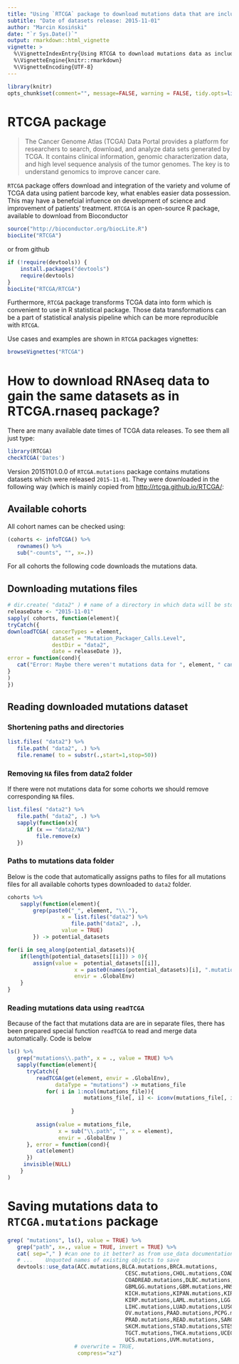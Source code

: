 ```yaml
---
title: "Using `RTCGA` package to download mutations data that are included in `RTCGA.mutations` package"
subtitle: "Date of datasets release: 2015-11-01"
author: "Marcin Kosiński"
date: "`r Sys.Date()`"
output: rmarkdown::html_vignette
vignette: >
  %\VignetteIndexEntry{Using RTCGA to download mutations data as included in RTCGA.mutations}
  %\VignetteEngine{knitr::rmarkdown}
  %\VignetteEncoding{UTF-8}
---
```


```r
library(knitr)
opts_chunk$set(comment="", message=FALSE, warning = FALSE, tidy.opts=list(keep.blank.line=TRUE, width.cutoff=150), options(width=150), eval = FALSE)
```

# RTCGA package

> The Cancer Genome Atlas (TCGA) Data Portal provides a platform for researchers to search, download, and analyze data sets generated by TCGA. It contains clinical information, genomic characterization data, and high level sequence analysis of the tumor genomes. The key is to understand genomics to improve cancer care.

`RTCGA` package offers download and integration of the variety and volume of TCGA data using patient barcode key, what enables easier data possession. This may have a benefcial infuence on  development of science and improvement of patients' treatment. `RTCGA` is an open-source R package, available to download from Bioconductor 

```r
source("http://bioconductor.org/biocLite.R")
biocLite("RTCGA")
```

or from github
```r
if (!require(devtools)) {
    install.packages("devtools")
    require(devtools)
}
biocLite("RTCGA/RTCGA")
```

Furthermore, `RTCGA` package transforms TCGA data into form which is convenient to use in R statistical package. Those data transformations can be a part of statistical analysis pipeline which can be more reproducible with `RTCGA`.

Use cases and examples are shown in `RTCGA` packages vignettes:
```r
browseVignettes("RTCGA")
```

# How to download RNAseq data to gain the same datasets as in RTCGA.rnaseq package?

There are many available date times of TCGA data releases. To see them all just type:
```r
library(RTCGA)
checkTCGA('Dates')
```

Version 20151101.0.0 of `RTCGA.mutations` package contains mutations datasets which were released `2015-11-01`. They were downloaded in the following way (which is mainly copied from [http://rtcga.github.io/RTCGA/](http://rtcga.github.io/RTCGA/):

## Available cohorts

All cohort names can be checked using:
```r
(cohorts <- infoTCGA() %>% 
   rownames() %>% 
   sub("-counts", "", x=.))
```

For all cohorts the following code downloads the mutations data.

## Downloading mutations files
```r
# dir.create( "data2" ) # name of a directory in which data will be stored
releaseDate <- "2015-11-01"
sapply( cohorts, function(element){
tryCatch({
downloadTCGA( cancerTypes = element, 
              dataSet = "Mutation_Packager_Calls.Level",
              destDir = "data2", 
              date = releaseDate )},
error = function(cond){
   cat("Error: Maybe there weren't mutations data for ", element, " cancer.\n")
}
)
})
```

## Reading downloaded mutations dataset

### Shortening paths and directories 

```r
list.files( "data2") %>% 
   file.path( "data2", .) %>%
   file.rename( to = substr(.,start=1,stop=50))
```


### Removing `NA` files from data2 folder

If there were not mutations data for some cohorts we should remove corresponding `NA` files.

```r
list.files( "data2") %>%
   file.path( "data2", .) %>%
   sapply(function(x){
      if (x == "data2/NA")
         file.remove(x)      
   })
```

### Paths to mutations data folder

Below is the code that automatically assigns paths to files for all mutations files for all available cohorts types downloaded to `data2` folder.

```r
cohorts %>%
	sapply(function(element){
		grep(paste0("_", element, "\\."),
				 x = list.files("data2") %>%
				 	file.path("data2", .),
				 value = TRUE)
		}) -> potential_datasets

for(i in seq_along(potential_datasets)){
	if(length(potential_datasets[[i]]) > 0){
		assign(value =  potential_datasets[[i]],
					 x = paste0(names(potential_datasets)[i], ".mutations.path"),
					 envir = .GlobalEnv)
	}
}

```

### Reading mutations data using `readTCGA`

Because of the fact that mutations data are are in separate files, there has been prepared special function `readTCGA` to read and merge data automatically. Code is below

```r
ls() %>%
   grep("mutations\\.path", x = ., value = TRUE) %>% 
   sapply(function(element){
      tryCatch({
         readTCGA(get(element, envir = .GlobalEnv),
               dataType = "mutations") -> mutations_file
         	for( i in 1:ncol(mutations_file)){
						mutations_file[, i] <- iconv(mutations_file[, i],
																				 "UTF-8", "ASCII", sub="")
					}
         	
         assign(value = mutations_file,
                x = sub("\\.path", "", x = element),
                envir = .GlobalEnv )
      }, error = function(cond){
         cat(element)
      }) 
     invisible(NULL)
    }    
)
```

# Saving mutations data to `RTCGA.mutations` package


```r
grep( "mutations", ls(), value = TRUE) %>%
   grep("path", x=., value = TRUE, invert = TRUE) %>%
   cat( sep="," ) #can one to it better? as from use_data documentation:
   # ...	Unquoted names of existing objects to save
   devtools::use_data(ACC.mutations,BLCA.mutations,BRCA.mutations,
   									 CESC.mutations,CHOL.mutations,COAD.mutations,
   									 COADREAD.mutations,DLBC.mutations,ESCA.mutations,
   									 GBMLGG.mutations,GBM.mutations,HNSC.mutations,
   									 KICH.mutations,KIPAN.mutations,KIRC.mutations,
   									 KIRP.mutations,LAML.mutations,LGG.mutations,
   									 LIHC.mutations,LUAD.mutations,LUSC.mutations,
   									 OV.mutations,PAAD.mutations,PCPG.mutations,
   									 PRAD.mutations,READ.mutations,SARC.mutations,
   									 SKCM.mutations,STAD.mutations,STES.mutations,
   									 TGCT.mutations,THCA.mutations,UCEC.mutations,
   									 UCS.mutations,UVM.mutations,
                     # overwrite = TRUE,
                      compress="xz")
```
